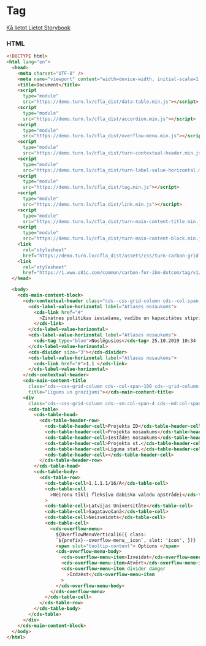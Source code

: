 
# Tag

[Kā lietot Lietot Storybook](https://github.com/turn-digital/cfla-how-to-use)

### HTML

```html
<!DOCTYPE html>
<html lang="en">
  <head>
    <meta charset="UTF-8" />
    <meta name="viewport" content="width=device-width, initial-scale=1.0" />
    <title>Document</title>
    <script
      type="module"
      src="https://demo.turn.lv/cfla_dist/data-table.min.js"></script>
    <script
      type="module"
      src="https://demo.turn.lv/cfla_dist/accordion.min.js"></script>
    <script
      type="module"
      src="https://demo.turn.lv/cfla_dist/overflow-menu.min.js"></script>
    <script
      type="module"
      src="https://demo.turn.lv/cfla_dist/turn-contextual-header.min.js"></script>
    <script
      type="module"
      src="https://demo.turn.lv/cfla_dist/turn-label-value-horizontal.min.js"></script>
    <script
      type="module"
      src="https://demo.turn.lv/cfla_dist/tag.min.js"></script>
    <script
      type="module"
      src="https://demo.turn.lv/cfla_dist/link.min.js"></script>
    <script
      type="module"
      src="https://demo.turn.lv/cfla_dist/turn-main-content-title.min.js"></script>
    <script
      type="module"
      src="https://demo.turn.lv/cfla_dist/turn-main-content-block.min.js"></script>
    <link
      rel="stylesheet"
      href="https://demo.turn.lv/cfla_dist/assets/css/turn-carbon-grid.css" />
    <link
      rel="stylesheet"
      href="https://1.www.s81c.com/common/carbon-for-ibm-dotcom/tag/v1/latest/plex.css" />
  </head>

  <body>
    <cds-main-content-block>
      <cds-contextual-header class="cds--css-grid-column cds--col-span-100">
        <cds-label-value-horizontal label="Atlases nosaukums">
          <cds-link href="#"
            >Zinātnes politikas ieviešana, vadība un kapacitātes stiprināšana
          </cds-link>
        </cds-label-value-horizontal>
        <cds-label-value-horizontal label="Atlases nosaukums">
          <cds-tag type="blue">Noslēgusies</cds-tag> 25.10.2019 10:34
        </cds-label-value-horizontal>
        <cds-divider size="3"></cds-divider>
        <cds-label-value-horizontal label="Atlases nosaukums">
          <cds-link href="#">1.1 </cds-link>
        </cds-label-value-horizontal>
      </cds-contextual-header>
      <cds-main-content-title
        class="cds--css-grid-column cds--col-span-100 cds--grid-column-hang"
        title="Līgums un grozījumi"></cds-main-content-title>
      <div
        class="cds--css-grid-column cds--sm:col-span-4 cds--md:col-span-8 cds--lg:col-span-10 cds--lg:col-span-16">
        <cds-table>
          <cds-table-head>
            <cds-table-header-row>
              <cds-table-header-cell>Projekta ID</cds-table-header-cell>
              <cds-table-header-cell>Projekta nosaukums</cds-table-header-cell>
              <cds-table-header-cell>Iestādes nosaukums</cds-table-header-cell>
              <cds-table-header-cell>Projekta st.</cds-table-header-cell>
              <cds-table-header-cell>Līguma stat.</cds-table-header-cell>
              <cds-table-header-cell></cds-table-header-cell>
            </cds-table-header-row>
          </cds-table-head>
          <cds-table-body>
            <cds-table-row>
              <cds-table-cell>1.1.1.1/16/A</cds-table-cell>
              <cds-table-cell
                >Neironu tīkli fleksīvo dabisko valodu apstrādei</cds-table-cell
              >
              <cds-table-cell>Latvijas Universitāte</cds-table-cell>
              <cds-table-cell>Sagatavošanā</cds-table-cell>
              <cds-table-cell>Neizveidots</cds-table-cell>
              <cds-table-cell>
                <cds-overflow-menu>
                  ${OverflowMenuVertical16({ class:
                  `${prefix}--overflow-menu__icon`, slot: 'icon', })}
                  <span slot="tooltip-content"> Options </span>
                  <cds-overflow-menu-body>
                    <cds-overflow-menu-item>Izveidot</cds-overflow-menu-item>
                    <cds-overflow-menu-item>Atvērt</cds-overflow-menu-item>
                    <cds-overflow-menu-item divider danger
                      >Izdzēst</cds-overflow-menu-item
                    >
                  </cds-overflow-menu-body>
                </cds-overflow-menu>
              </cds-table-cell>
            </cds-table-row>
          </cds-table-body>
        </cds-table>
      </div>
    </cds-main-content-block>
  </body>
</html>
```
